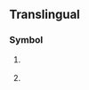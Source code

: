 {{also|sz|.sz|-sz|sz.}}
==Translingual==

===Symbol===
{{mul-symbol}}

# {{ISO 3166|1|2|Eswatini}}
#: {{syn|mul|SWZ|qq1={{w|ISO 3166-1 alpha-3|alpha-3}}}}
# {{form of|mul|{{w|ISO 3166-2:CH}} code|{{l|de|Schwyz}}}} {{q|canton}}